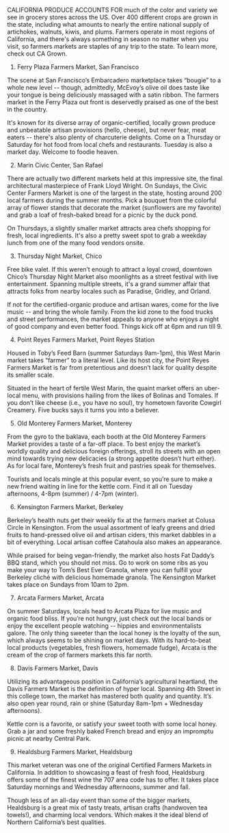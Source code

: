 CALIFORNIA PRODUCE ACCOUNTS FOR much of the color and variety we see in grocery stores across the US. Over 400 different crops are grown in the state, including what amounts to nearly the entire national supply of artichokes, walnuts, kiwis, and plums. Farmers operate in most regions of California, and there's always something in season no matter when you visit, so farmers markets are staples of any trip to the state. To learn more, check out CA Grown.

1. Ferry Plaza Farmers Market, San Francisco

The scene at San Francisco’s Embarcadero marketplace takes “bougie” to a whole new level -- though, admittedly, McEvoy’s olive oil does taste like your tongue is being deliciously massaged with a satin ribbon. The farmers market in the Ferry Plaza out front is deservedly praised as one of the best in the country.

It's known for its diverse array of organic-certified, locally grown produce and unbeatable artisan provisions (hello, cheese), but never fear, meat eaters -- there's also plenty of charcuterie delights. Come on a Thursday or Saturday for hot food from local chefs and restaurants. Tuesday is also a market day. Welcome to foodie heaven.

2. Marin Civic Center, San Rafael

There are actually two different markets held at this impressive site, the final architectural masterpiece of Frank Lloyd Wright. On Sundays, the Civic Center Farmers Market is one of the largest in the state, hosting around 200 local farmers during the summer months. Pick a bouquet from the colorful array of flower stands that decorate the market (sunflowers are my favorite) and grab a loaf of fresh-baked bread for a picnic by the duck pond.

On Thursdays, a slightly smaller market attracts area chefs shopping for fresh, local ingredients. It's also a pretty sweet spot to grab a weekday lunch from one of the many food vendors onsite.

3. Thursday Night Market, Chico

Free bike valet. If this weren’t enough to attract a loyal crowd, downtown Chico’s Thursday Night Market also moonlights as a street festival with live entertainment. Spanning multiple streets, it's a grand summer affair that attracts folks from nearby locales such as Paradise, Gridley, and Orland.

If not for the certified-organic produce and artisan wares, come for the live music -- and bring the whole family. From the kid zone to the food trucks and street performances, the market appeals to anyone who enjoys a night of good company and even better food. Things kick off at 6pm and run till 9.

4. Point Reyes Farmers Market, Point Reyes Station

Housed in Toby’s Feed Barn (summer Saturdays 9am-1pm), this West Marin market takes “farmer” to a literal level. Like its host city, the Point Reyes Farmers Market is far from pretentious and doesn’t lack for quality despite its smaller scale. 

Situated in the heart of fertile West Marin, the quaint market offers an uber-local menu, with provisions hailing from the likes of Bolinas and Tomales. If you don’t like cheese (i.e., you have no soul), try hometown favorite Cowgirl Creamery. Five bucks says it turns you into a believer.

5. Old Monterey Farmers Market, Monterey

From the gyro to the baklava, each booth at the Old Monterey Farmers Market provides a taste of a far-off place. To best enjoy the market’s worldly quality and delicious foreign offerings, stroll its streets with an open mind towards trying new delicacies (a strong appetite doesn’t hurt either). As for local fare, Monterey’s fresh fruit and pastries speak for themselves.

Tourists and locals mingle at this popular event, so you’re sure to make a new friend waiting in line for the kettle corn. Find it all on Tuesday afternoons, 4-8pm (summer) / 4-7pm (winter).

6. Kensington Farmers Market, Berkeley

Berkeley’s health nuts get their weekly fix at the farmers market at Colusa Circle in Kensington. From the usual assortment of leafy greens and dried fruits to hand-pressed olive oil and artisan ciders, this market dabbles in a bit of everything. Local artisan coffee Catahoula also makes an appearance. 

While praised for being vegan-friendly, the market also hosts Fat Daddy’s BBQ stand, which you should not miss. Go to work on some ribs as you make your way to Tom’s Best Ever Granola, where you can fulfill your Berkeley cliché with delicious homemade granola. The Kensington Market takes place on Sundays from 10am to 2pm.

7. Arcata Farmers Market, Arcata

On summer Saturdays, locals head to Arcata Plaza for live music and organic food bliss. If you’re not hungry, just check out the local bands or enjoy the excellent people watching -- hippies and environmentalists galore. The only thing sweeter than the local honey is the loyalty of the sun, which always seems to be shining on market days. With its hard-to-beat local products (vegetables, fresh flowers, homemade fudge), Arcata is the cream of the crop of farmers markets this far north.

8. Davis Farmers Market, Davis

Utilizing its advantageous position in California’s agricultural heartland, the Davis Farmers Market is the definition of hyper local. Spanning 4th Street in this college town, the market has mastered both quality and quantity. It’s also open year round, rain or shine (Saturday 8am-1pm + Wednesday afternoons).

Kettle corn is a favorite, or satisfy your sweet tooth with some local honey. Grab a jar and some freshly baked French bread and enjoy an impromptu picnic at nearby Central Park. 

9. Healdsburg Farmers Market, Healdsburg

This market veteran was one of the original Certified Farmers Markets in California. In addition to showcasing a feast of fresh food, Healdsburg offers some of the finest wine the 707 area code has to offer.  It takes place Saturday mornings and Wednesday afternoons, summer and fall.

Though less of an all-day event than some of the bigger markets, Healdsburg is a great mix of tasty treats, artisan crafts (handwoven tea towels!), and charming local vendors. Which makes it the ideal blend of Northern California’s best qualities. 

